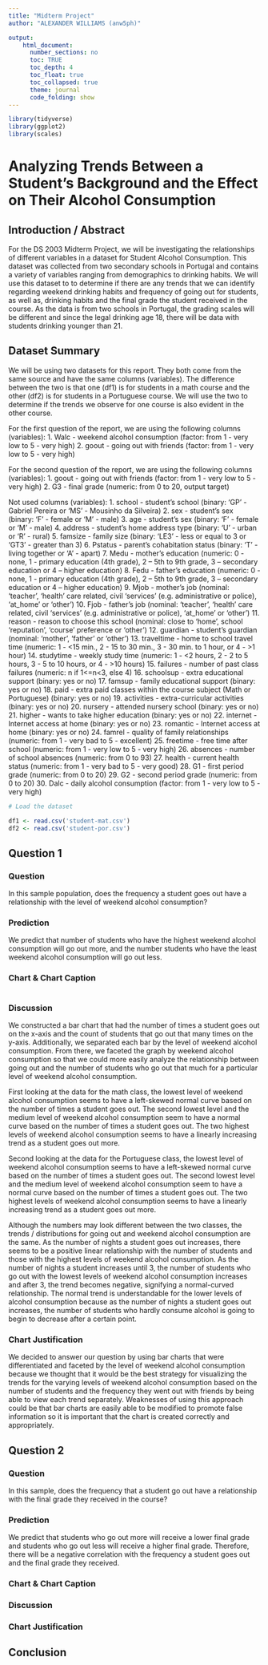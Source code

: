 ---
title: "Midterm Project"
author: "ALEXANDER WILLIAMS (anw5ph)"

output: 
    html_document:
      number_sections: no
      toc: TRUE
      toc_depth: 4
      toc_float: true
      toc_collapsed: true
      theme: journal
      code_folding: show
---

```{r, echo=FALSE, results = 'hide', message=FALSE, warning=FALSE}

library(tidyverse)
library(ggplot2)
library(scales)

```

# Analyzing Trends Between a Student's Background and the Effect on Their Alcohol Consumption

## Introduction / Abstract

For the DS 2003 Midterm Project, we will be investigating the relationships of different variables in a dataset for Student Alcohol Consumption. This dataset was collected from two secondary schools in Portugal and contains a variety of variables ranging from demographics to drinking habits. We will use this dataset to to determine if there are any trends that we can identify regarding weekend drinking habits and frequency of going out for students, as well as, drinking habits and the final grade the student received in the course. As the data is from two schools in Portugal, the grading scales will be different and since the legal drinking age 18, there will be data with students drinking younger than 21.

## Dataset Summary

We will be using two datasets for this report. They both come from the same source and have the same columns (variables). The difference between the two is that one (df1) is for students in a math course and the other (df2) is for students in a Portuguese course. We will use the two to determine if the trends we observe for one course is also evident in the other course.

For the first question of the report, we are using the following columns (variables): 
1. Walc - weekend alcohol consumption (factor: from 1 - very low to 5 - very high)
2. goout - going out with friends (factor: from 1 - very low to 5 - very high)

For the second question of the report, we are using the following columns (variables): 
1. goout - going out with friends (factor: from 1 - very low to 5 - very high)
2. G3 - final grade (numeric: from 0 to 20, output target)

Not used columns (variables):
1. school - student's school (binary: 'GP' - Gabriel Pereira or 'MS' - Mousinho da Silveira)
2. sex - student's sex (binary: 'F' - female or 'M' - male)
3. age - student's sex (binary: 'F' - female or 'M' - male)
4. address - student's home address type (binary: 'U' - urban or 'R' - rural)
5. famsize - family size (binary: 'LE3' - less or equal to 3 or 'GT3' - greater than 3)
6. Pstatus - parent's cohabitation status (binary: 'T' - living together or 'A' - apart)
7. Medu - mother's education (numeric: 0 - none, 1 - primary education (4th grade), 2 – 5th to 9th grade, 3 – secondary education or 4 – higher education)
8. Fedu - father's education (numeric: 0 - none, 1 - primary education (4th grade), 2 – 5th to 9th grade, 3 – secondary education or 4 – higher education)
9. Mjob - mother's job (nominal: 'teacher', 'health' care related, civil 'services' (e.g. administrative or police), 'at_home' or 'other')
10. Fjob - father's job (nominal: 'teacher', 'health' care related, civil 'services' (e.g. administrative or police), 'at_home' or 'other')
11. reason - reason to choose this school (nominal: close to 'home', school 'reputation', 'course' preference or 'other')
12. guardian - student's guardian (nominal: 'mother', 'father' or 'other')
13. traveltime - home to school travel time (numeric: 1 - <15 min., 2 - 15 to 30 min., 3 - 30 min. to 1 hour, or 4 - >1 hour)
14. studytime - weekly study time (numeric: 1 - <2 hours, 2 - 2 to 5 hours, 3 - 5 to 10 hours, or 4 - >10 hours)
15. failures - number of past class failures (numeric: n if 1<=n<3, else 4)
16. schoolsup - extra educational support (binary: yes or no)
17. famsup - family educational support (binary: yes or no)
18. paid - extra paid classes within the course subject (Math or Portuguese) (binary: yes or no)
19. activities - extra-curricular activities (binary: yes or no)
20. nursery - attended nursery school (binary: yes or no)
21. higher - wants to take higher education (binary: yes or no)
22. internet - Internet access at home (binary: yes or no)
23. romantic - Internet access at home (binary: yes or no)
24. famrel - quality of family relationships (numeric: from 1 - very bad to 5 - excellent)
25. freetime - free time after school (numeric: from 1 - very low to 5 - very high)
26. absences - number of school absences (numeric: from 0 to 93)
27. health - current health status (numeric: from 1 - very bad to 5 - very good)
28. G1 - first period grade (numeric: from 0 to 20)
29. G2 - second period grade (numeric: from 0 to 20)
30. Dalc - daily alcohol consumption (factor: from 1 - very low to 5 - very high)

```{r}
# Load the dataset

df1 <- read.csv('student-mat.csv')
df2 <- read.csv('student-por.csv')


```

## Question 1

### Question
In this sample population, does the frequency a student goes out have a relationship with the level of weekend alcohol consumption? 

### Prediction
We predict that number of students who have the highest weekend alcohol consumption will go out more, and the number students who have the least weekend alcohol consumption will go out less.

### Chart & Chart Caption
```{r}


```
### Discussion

We constructed a bar chart that had the number of times a student goes out on the x-axis and the count of students that go out that many times on the y-axis. Additionally, we separated each bar by the level of weekend alcohol consumption. From there, we faceted the graph by weekend alcohol consumption so that we could more easily analyze the relationship between going out and the number of students who go out that much for a particular level of weekend alcohol consumption. 

First looking at the data for the math class, the lowest level of weekend alcohol consumption seems to have a left-skewed normal curve based on the number of times a student goes out. The second lowest level and the medium level of weekend alcohol consumption seem to have a normal curve based on the number of times a student goes out. The two highest levels of weekend alcohol consumption seems to have a linearly increasing trend as a student goes out more. 

Second looking at the data for the Portuguese class, the lowest level of weekend alcohol consumption seems to have a left-skewed normal curve based on the number of times a student goes out. The second lowest level and the medium level of weekend alcohol consumption seem to have a normal curve based on the number of times a student goes out. The two highest levels of weekend alcohol consumption seems to have a linearly increasing trend as a student goes out more. 

Although the numbers may look different between the two classes, the trends / distributions for going out and weekend alcohol consumption are the same. As the number of nights a student goes out increases, there seems to be a positive linear relationship with the number of students and those with the highest levels of weekend alcohol consumption. As the number of nights a student increases until 3, the number of students who go out with the lowest levels of weekend alcohol consumption increases and after 3, the trend becomes negative, signifying a normal-curved relationship. The normal trend is understandable for the lower levels of alcohol consumption because as the number of nights a student goes out increases, the number of students who hardly consume alcohol is going to begin to decrease after a certain point.

### Chart Justification

We decided to answer our question by using bar charts that were differentiated and faceted by the level of weekend alcohol consumption because we thought that it would be the best strategy for visualizing the trends for the varying levels of weekend alcohol consumption based on the number of students and the frequency they went out with friends by being able to view each trend separately. Weaknesses of using this approach could be that bar charts are easily able to be modified to promote false information so it is important that the chart is created correctly and appropriately. 

## Question 2

### Question

In this sample, does the frequency that a student go out have a relationship with the final grade they received in the course?

### Prediction
We predict that students who go out more will receive a lower final grade and students who go out less will receive a higher final grade. Therefore, there will be a negative correlation with the frequency a student goes out and the final grade they received. 

### Chart & Chart Caption

### Discussion

### Chart Justification

## Conclusion

